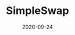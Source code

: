 ---
title: SimpleSwap
tag: DEX
status: publish
date: 2020-09-24
slug: A short description for this item
website: https://simpleswap.io/?to=iotx&amount=0.1
twitter:
logo: /img/SimpleSwap.png
featured_img: https://wp.gcap1.iotex.io/wp-content/uploads/2020/09/simpleswap.png
telegram:
---